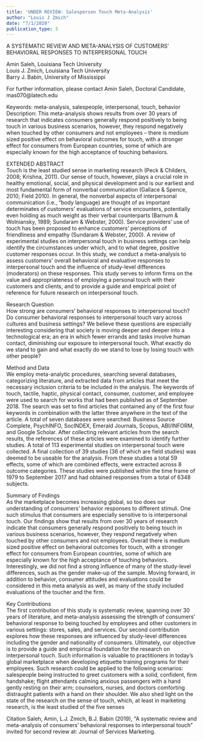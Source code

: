 ```yaml
---
title: 'UNDER REVIEW: Salesperson Touch Meta-Analysis'
author: "Louis J Zmich"
date: "7/1/2020"
publication_type: 3
---
```


A SYSTEMATIC REVIEW AND META-ANALYSIS OF CUSTOMERS’ BEHAVIORAL 
RESPONSES TO INTERPERSONAL TOUCH  
 
Amin Saleh, Louisiana Tech University  
Louis J. Zmich, Louisiana Tech University  
Barry J. Babin, University of Mississippi  


For further information, please contact Amin Saleh, Doctoral Candidate, mas070@latech.edu 

 
Keywords: meta-analysis, salespeople, interpersonal, touch, behavior 
Description: This meta-analysis shows results from over 30 years of research that indicates 
consumers generally respond positively to being touch in various business scenarios, however, 
they respond negatively when touched by other consumers and not employees – there is medium 
sized positive effect on behavioral outcomes for touch, with a stronger effect for consumers from 
European countries, some of which are especially known for the high acceptance of touching 
behaviors. 
 
EXTENDED ABSTRACT  
Touch is the least studied sense in marketing research (Peck & Childers, 2008; Krishna, 2011). 
Our sense of touch, however, plays a crucial role in healthy emotional, social, and physical 
development and is our earliest and most fundamental form of nonverbal communication 
(Gallace & Spence, 2010; Field 2010). In general, the nonverbal aspects of interpersonal 
communication (i.e., “body language) are thought of as important determinates of customers’ 
evaluations of service encounters, potentially even holding as much weight as their verbal 
counterparts (Barnum & Wolniansky, 1989; Sundaram & Webster, 2000). Service providers’ use 
of touch has been proposed to enhance customers’ perceptions of friendliness and empathy 
(Sundaram & Webster, 2000). A review of experimental studies on interpersonal touch in 
business settings can help identify the circumstances under which, and to what degree, positive 
customer responses occur. In this study, we conduct a meta-analysis to assess customers’ overall 
behavioral and evaluative responses to interpersonal touch and the influence of study-level 
differences (moderators) on these responses. This study serves to inform firms on the value and 
appropriateness of employing a personal touch with their customers and clients, and to provide a 
guide and empirical point of reference for future research on interpersonal touch. 
 
Research Question  
How strong are consumers’ behavioral responses to interpersonal touch? Do consumer 
behavioral responses to interpersonal touch vary across cultures and business settings? We 
believe these questions are especially interesting considering that society is moving deeper and 
deeper into a technological era; an era in which fewer errands and tasks involve human contact, 
diminishing our exposure to interpersonal touch. What exactly do we stand to gain and what 
exactly do we stand to lose by losing touch with other people? 
 
 
Method and Data  
We employ meta-analytic procedures, searching several databases, categorizing literature, and 
extracted data from articles that meet the necessary inclusion criteria to be included in the 
analysis. The keywords of touch, tactile, haptic, physical contact, consumer, customer, and 
employee were used to search for works that had been published as of September 2018. The 
search was set to find articles that contained any of the first four keywords in combination with 
the latter three anywhere in the text of the article. A total of seven databases were searched: 
Business Source Complete, PsychINFO, SocINDEX, Emerald Journals, Scopus, ABI/INFORM, 
and Google Scholar. After collecting relevant articles from the search results, the references of 
these articles were examined to identify further studies. A total of 113 experimental studies on 
interpersonal touch were collected. A final collection of 39 studies (36 of which are field 
studies) was deemed to be useable for the analysis. From these studies a total 59 effects, some of 
which are combined effects, were extracted across 8 outcome categories. These studies were 
published within the time frame of 1979 to September 2017 and had obtained responses from a 
total of 6348 subjects.  
 
Summary of Findings  
As the marketplace becomes increasing global, so too does our understanding of consumers’ 
behavior responses to different stimuli. One such stimulus that consumers are especially 
sensitive to is interpersonal touch. Our findings show that results from over 30 years of research 
indicate that consumers generally respond positively to being touch in various business 
scenarios, however, they respond negatively when touched by other consumers and not 
employees. Overall there is medium sized positive effect on behavioral outcomes for touch, with 
a stronger effect for consumers from European countries, some of which are especially known 
for the high acceptance of touching behaviors. Interestingly, we did not find a strong influence of 
many of the study-level differences, such as the gender make-up of the sample. Moving forward, 
in addition to behavior, consumer attitudes and evaluations could be considered in this meta
analysis as well, as many of the study included evaluations of the toucher and the firm. 
 
Key Contributions  
The first contribution of this study is systematic review, spanning over 30 years of literature, and 
meta-analysis assessing the strength of consumers’ behavioral response to being touched by 
employees and other customers in various settings: stores, sales, and services. Our second 
contribution explores how these responses are influenced by study-level differences including 
the gender and nationality of consumers. Ultimately, our objective is to provide a guide and 
empirical foundation for the research on interpersonal touch. Such information is valuable to 
practitioners in today's global marketplace when developing etiquette training programs for their 
employees. Such research could be applied to the following scenarios: salespeople being 
instructed to greet customers with a solid, confident, firm handshake; flight attendants calming 
anxious passengers with a hand gently resting on their arm; counselors, nurses, and doctors 
comforting distraught patients with a hand on their shoulder. We also shed light on the state of 
the research on the sense of touch, which, at least in marketing research, is the least studied of 
the five senses

Citation
Saleh, Amin, L.J. Zmich, B.J. Babin (2019), “A systematic review and meta-analysis of consumers' behavioral responses to interpersonal touch” invited for second review at: Journal of Services Marketing. 
